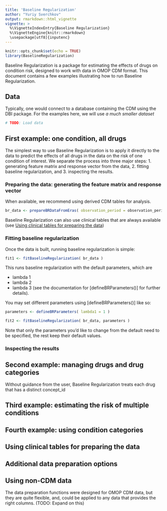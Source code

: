 ```yaml
---
title: 'Baseline Regularization'
author: "Yuriy Sverchkov"
output: rmarkdown::html_vignette
vignette: >
  %\VignetteIndexEntry{Baseline Regularization}
  %\VignetteEngine{knitr::rmarkdown}
  \usepackage[utf8]{inputenc}
---
```


```r
knitr::opts_chunk$set(echo = TRUE)
library(BaselineRegularization)
```

Baseline Regularization is a package for estimating the effects of drugs on condition risk, designed to work with data
in OMOP CDM format.
This document contains a few examples illustrating how to run Baseline Regularization.

## Data
Typically, one would connect to a database containing the CDM using the DBI package.
For the examples here, we will use _a much smaller dataset_

```r
# TODO: Load data
```

## First example: one condition, all drugs
The simplest way to use Baseline Regularization is to apply it directly to the data to predict the effects of all drugs in the data on the risk of one condition of interest.
We separate the process into three major steps:
1. generating feature matrix and response vector from the data,
2. fitting baseline regularization, and
3. inspecting the results.

### Preparing the data: generating the feature matrix and response vector

When available, we recommend using derived CDM tables for analysis.
```r
br_data <- prepareBRDataFromEras( observation_period = observation_period, drug_era = drug_era, condition_era = condition_era )
```
Baseline Regularization can also use clinical tables that are always available (see [Using clinical tables for preparing the data])

### Fitting baseline regularization

Once the data is built, running baseline regularization is simple:
```r
fit1 <- fitBaselineRegularization( br_data )
```

This runs baseline regularization with the default parameters, which are

* lambda 1
* lambda 2
* lambda 3
(see the documentation for [defineBRParameters()] for further details).

You may set different parameters using [defineBRParameters()] like so:
```r
parameters <- defineBRParameters( lambda1 = 1 )

fit2 <- fitBaselineRegularization( br_data, parameters )
```
Note that only the parameters you'd like to change from the default need to be specified, the rest keep their default values.

### Inspecting the results

## Second example: managing drugs and drug categories
Without guidance from the user, Baseline Regularization treats each drug that has a distinct concept_id

## Third example: estimating the risk of multiple conditions

## Fourth example: using condition categories

## Using clinical tables for preparing the data

## Additional data preparation options

## Using non-CDM data
The data preparation functions were designed for OMOP CDM data, but they are quite flexible, and, could be applied to any data that provides the right columns. (TODO: Expand on this)
